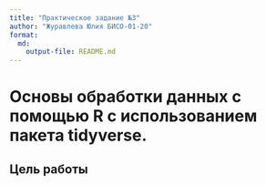 ```yaml
---
title: "Практическое задание №3"
author: "Журавлева Юлия БИСО-01-20"
format: 
  md:
    output-file: README.md
---
```

# Основы обработки данных с помощью R с использованием пакета tidyverse.

## Цель работы